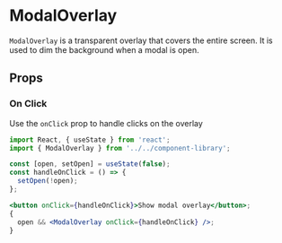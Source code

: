 

# ModalOverlay

`ModalOverlay` is a transparent overlay that covers the entire screen. It is used to dim the background when a modal is open.

<Canvas>
  <Story id="components-componentlibrary-modaloverlay--default-story" />
</Canvas>

## Props

<ArgsTable of={ModalOverlay} />

### On Click

Use the `onClick` prop to handle clicks on the overlay

<Canvas>
  <Story id="components-componentlibrary-modaloverlay--on-click" />
</Canvas>

```jsx
import React, { useState } from 'react';
import { ModalOverlay } from '../../component-library';

const [open, setOpen] = useState(false);
const handleOnClick = () => {
  setOpen(!open);
};

<button onClick={handleOnClick}>Show modal overlay</button>;
{
  open && <ModalOverlay onClick={handleOnClick} />;
}
```
